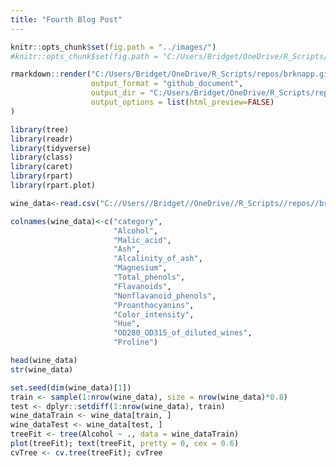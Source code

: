 ```yaml
---
title: "Fourth Blog Post"
---
```



```r
knitr::opts_chunk$set(fig.path = "../images/")
#knitr::opts_chunk$set(fig.path = "C:/Users/Bridget/OneDrive/R_Scripts/repos/brknapp.github.io/images")

```

```r
rmarkdown::render("C:/Users/Bridget/OneDrive/R_Scripts/repos/brknapp.github.io/_Rmd/2022-07-21-fourth-blog-post.Rmd",
                  output_format = "github_document",
                  output_dir = "C:/Users/Bridget/OneDrive/R_Scripts/repos/brknapp.github.io/_posts/",
                  output_options = list(html_preview=FALSE) 
)
```

```r
library(tree)
library(readr)
library(tidyverse)
library(class)
library(caret)
library(rpart)
library(rpart.plot)
```

```r
wine_data<-read.csv("C://Users//Bridget//OneDrive//R_Scripts//repos//brknapp.github.io//wine.data")

colnames(wine_data)<-c("category",
                       "Alcohol",
                       "Malic_acid",
                       "Ash",
                       "Alcalinity_of_ash",
                       "Magnesium",
                       "Total_phenols",
                       "Flavanoids",
                       "Nonflavanoid_phenols",
                       "Proanthocyanins",
                       "Color_intensity",
                       "Hue",
                       "OD280_OD315_of_diluted_wines",
                       "Proline") 
```

```r
head(wine_data)
str(wine_data)
```

```r
set.seed(dim(wine_data)[1])
train <- sample(1:nrow(wine_data), size = nrow(wine_data)*0.8)
test <- dplyr::setdiff(1:nrow(wine_data), train)
wine_dataTrain <- wine_data[train, ]
wine_dataTest <- wine_data[test, ]
treeFit <- tree(Alcohol ~ ., data = wine_dataTrain)
plot(treeFit); text(treeFit, pretty = 0, cex = 0.6)
cvTree <- cv.tree(treeFit); cvTree
```